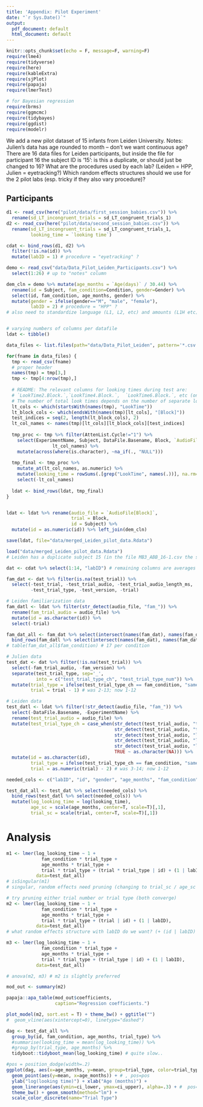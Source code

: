 ```yaml
---
title: 'Appendix: Pilot Experiment'
date: "`r Sys.Date()`"
output:
  pdf_document: default
  html_document: default
---
```


```r
knitr::opts_chunk$set(echo = F, message=F, warning=F)
require(lme4)
require(tidyverse)
require(here)
require(kableExtra)
require(sjPlot)
require(papaja)
require(lmerTest)

# for Bayesian regression
require(brms)
require(ggmcmc)
require(tidybayes)
require(ggdist)
require(modelr)
```

We add a new pilot dataset of 15 infants from Leiden University.
Notes: 
Julien's data has age rounded to month -- don't we want continuous age?
There are 16 data files for Leiden participants, but inside the file for participant 16 the subject ID is '15': is this a duplicate, or should just be changed to 16? 
What are the procedures used by each lab? (Leiden = HPP, Julien = eyetracking?)
Which random effects structures should we use for the 2 pilot labs (esp. tricky if they also vary procedure)?

## Participants

```r
d1 <- read_csv(here("pilot/data/first_session_babies.csv")) %>%
  rename(sd_LT_incongruent_trials = sd_LT_congruent_trials_1) 
d2 <- read_csv(here("pilot/data/second_session_babies.csv")) %>%
  rename(sd_LT_incongruent_trials = sd_LT_congruent_trials_1,
         looking_time = `looking time`) 

cdat <- bind_rows(d1, d2) %>%
  filter(!is.na(id)) %>%
  mutate(labID = 1) # procedure = "eyetracking" ?
```

```r
demo <- read_csv("data/Data_Pilot_Leiden_Participants.csv") %>%
  select(1:26) # up to "notes" column

dem_cln = demo %>% mutate(age_months = `Age(days)` / 30.44) %>%
  rename(id = Subject, fam_condition=Condition, gender=Gender) %>%
  select(id, fam_condition, age_months, gender) %>%
  mutate(gender = ifelse(gender=="M", "male", "female"),
         labID = 2) # procedure = "HPP" ?
# also need to standardize language (L1, L2, etc) and amounts (L1H etc)


# varying numbers of columns per datafile
ldat <- tibble()

data_files <- list.files(path="data/Data_Pilot_Leiden", pattern='*.csv', full.names=T) 

for(fname in data_files) {
  tmp <- read_csv(fname) 
  # proper header
  names(tmp) = tmp[3,]
  tmp <- tmp[4:nrow(tmp),]
  
  # README: The relevant columns for looking times during test are:
  # `LookTime2.Block.`,`LookTime4.Block.`,  `LookTime6.Block.`, etc (only even numbers). 
  # The number of total look times depends on the number of separate looks that infants made.
  lt_cols <- which(startsWith(names(tmp), "LookTime"))
  lt_block_cols <- which(endsWith(names(tmp)[lt_cols], "[Block]"))
  test_indices = seq(2, length(lt_block_cols), 2)
  lt_col_names <- names(tmp)[lt_cols][lt_block_cols][test_indices]
  
  tmp_proc <- tmp %>% filter(AttenList.Cycle!="1") %>%
    select(ExperimentName, Subject, DataFile.Basename, Block, `AudioFile[Block]`, 
                 lt_col_names) %>%
    mutate(across(where(is.character), ~na_if(., "NULL")))
  
  tmp_final <- tmp_proc %>% 
    mutate_at(lt_col_names, as.numeric) %>%
    mutate(looking_time = rowSums(.[grep("LookTime", names(.))], na.rm=T)) %>%
    select(-lt_col_names)
  
  ldat <- bind_rows(ldat, tmp_final)
}


ldat <- ldat %>% rename(audio_file = `AudioFile[Block]`,
                        trial = Block,
                        id = Subject) %>%
  mutate(id = as.numeric(id)) %>% left_join(dem_cln)

save(ldat, file="data/merged_Leiden_pilot_data.Rdata")
```


```r
load("data/merged_Leiden_pilot_data.Rdata")
# Leiden has a duplicate subject 15 (in the file MB3_ABB_16-1.csv the subject number is 15)
```


```r

dat <- cdat %>% select(1:14, "labID") # remaining columns are averages and notes

fam_dat <- dat %>% filter(is.na(test_trial)) %>% 
  select(-test_trial, -test_trial_audio, -test_trial_audio_length_ms, 
         -test_trial_type, -test_version, -trial)

# Leiden familiarization data
fam_datl <- ldat %>% filter(str_detect(audio_file, "fam_")) %>% 
  rename(fam_trial_audio = audio_file) %>%
  mutate(id = as.character(id)) %>%
  select(-trial)

fam_dat_all <- fam_dat %>% select(intersect(names(fam_dat), names(fam_datl))) %>%
  bind_rows(fam_datl %>% select(intersect(names(fam_dat), names(fam_datl))))
# table(fam_dat_all$fam_condition) # 17 per condition

# Julien data
test_dat <- dat %>% filter(!is.na(test_trial)) %>% 
  select(-fam_trial_audio, -fam_version) %>%
  separate(test_trial_type, sep='_', 
           into = c("test_trial_type_ch", "test_trial_type_num")) %>%
  mutate(trial_type = ifelse(test_trial_type_ch == fam_condition, "same", "different"),
         trial = trial - 1) # was 2-13; now 1-12

# Leiden data
test_datl <- ldat %>% filter(!str_detect(audio_file, "fam_")) %>% 
  select(-DataFile.Basename, -ExperimentName) %>%
  rename(test_trial_audio = audio_file) %>%
  mutate(test_trial_type_ch = case_when(str_detect(test_trial_audio, "tisoti") ~ "ABA",
                                        str_detect(test_trial_audio, "tisoso") ~ "ABB",
                                        str_detect(test_trial_audio, "lonini") ~ "ABB",
                                        str_detect(test_trial_audio, "lonilo") ~ "ABA",
                                        str_detect(test_trial_audio, "lonini") ~ "ABB",
                                        TRUE ~ as.character(NA))) %>%
  mutate(id = as.character(id),
         trial_type = ifelse(test_trial_type_ch == fam_condition, "same", "different"),
         trial = as.numeric(trial) - 2) # was 3-14; now 1-12

needed_cols <- c("labID", "id", "gender", "age_months", "fam_condition", "trial_type", "trial", "looking_time")

test_dat_all <- test_dat %>% select(needed_cols) %>% 
  bind_rows(test_datl %>% select(needed_cols)) %>%
  mutate(log_looking_time = log(looking_time),
         age_sc = scale(age_months, center=T, scale=T)[,1],
         trial_sc = scale(trial, center=T, scale=T)[,1])
```

# Analysis

```r
m1 <- lmer(log_looking_time ~ 1 + 
             fam_condition * trial_type +
             age_months * trial_type +
             trial * trial_type + (trial * trial_type | id) + (1 | labID), 
           data=test_dat_all)
# isSingular(m1)
# singular, random effects need pruning (changing to trial_sc / age_sc did not help)

# try pruning either trial number or trial type (both converge)
m2 <- lmer(log_looking_time ~ 1 + 
             fam_condition * trial_type +
             age_months * trial_type +
             trial * trial_type + (trial | id) + (1 | labID), 
           data=test_dat_all)
# what random effects structure with labID do we want? (+ (id | labID) is slow..)

m3 <- lmer(log_looking_time ~ 1 + 
             fam_condition * trial_type +
             age_months * trial_type +
             trial * trial_type + (trial_type | id) + (1 | labID), 
           data=test_dat_all)

# anova(m2, m3) # m2 is slightly preferred

mod_out <- summary(m2)

papaja::apa_table(mod_out$coefficients, 
                  caption="Regression coefficients.")
```

```r
plot_model(m2, sort.est = T) + theme_bw() + ggtitle("")  
#  geom_vline(aes(xintercept=0), linetype="dashed")
```

```r
dag <- test_dat_all %>% 
  group_by(id, fam_condition, age_months, trial_type) %>%
  #summarise(looking_time = mean(log_looking_time)) %>% 
  #group_by(trial_type, age_months) %>%
  tidyboot::tidyboot_mean(log_looking_time) # quite slow..

#pos = position_dodge(width=.2)
ggplot(dag, aes(x=age_months, y=mean, group=trial_type, color=trial_type)) + 
  geom_point(aes(y=mean, x=age_months)) + # , pos=pos
  ylab("log(looking time)") + xlab("Age (months)") + 
  geom_linerange(aes(ymin=ci_lower, ymax=ci_upper), alpha=.3) + #  pos=pos,
  theme_bw() + geom_smooth(method="lm") +
  scale_color_discrete(name="Trial Type")
```




